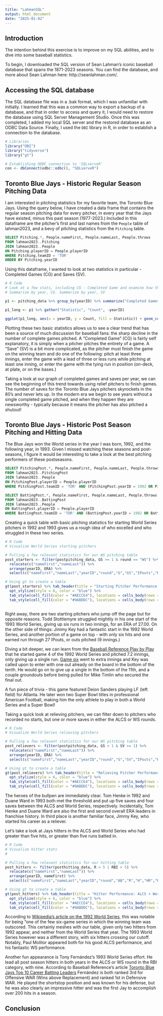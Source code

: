 ```yaml
---
title: "LahmanSQL"
output: html_document
date: "2025-01-02"
---
```


## Introduction

The intention behind this exercise is to improve on my SQL abilities, and to dive into some baseball statistics. 

To begin, I downloaded the SQL version of Sean Lahman's iconic baseball database that spans the 1871-2023 seasons. You can find the database, and more about Sean Lahman here: http://seanlahman.com/. 


## Accessing the SQL database

The SQL database file was in a .bak format, which I was unfamiliar with initially. I learned that this was a common way to export a backup of a database, and that in order to access and query it, I would need to restore the database using SQL Server Management Studio. Once this was completed, I added my local SQL server and the restored database as an ODBC Data Source. Finally, I used the `DBI` library in R, in order to establish a connection to the database.


```r
# Libraries
library("DBI")
library("tidyverse")
library("gt")
```


```r
# Establishing ODBC connection to 'SQLserveR'
con <- dbConnect(odbc::odbc(), "SQLserveR")
```


## Toronto Blue Jays - Historic Regular Season Pitching Data

I am interested in pitching statistics for my favorite team, the Toronto Blue Jays. Using the query below, I have created a data frame that contains the regular season pitching data for every pitcher, in every year that the Jays have existed, minus this past season (1977-2023.) Included in this dataframe are the pitcher's first and last names from the `People` table of lahman2023, and a bevy of pitching statistics from the `Pitching` table.

```sql
SELECT Pitching.*, People.nameFirst, People.nameLast, People.throws
FROM lahman2023..Pitching
JOIN lahman2023..People
ON Pitching.playerID = People.playerID
WHERE Pitching.teamID = 'TOR'
ORDER BY Pitching.yearID
```


Using this dataframe, I wanted to look at two statistics in particular - Completed Games (CG) and Saves (SV). 

```r
# R Code
# Look at a few stats, including CG - Completed Game and examine how that's change historically, and SV - Saves to see great relievers
# Summarize by year, CG. Summarize by year, SV

p1 <- pitching_data %>% group_by(yearID) %>% summarize("Completed Games (CG)" = sum(CG), "Saves (SV)" = sum(SV))

p1_long <- p1 %>% gather("Statistic", "Count", -yearID)

ggplot(p1_long, aes(x = yearID, y = Count, fill = Statistic)) + geom_col(position = "dodge") + labs(title = "Pitching: Total Completed Games and Saves by Year\nToronto Blue Jays (1977-2023)", x = "Year")
```

Plotting these two basic statistics allows us to see a clear trend that has been a source of much discussion for baseball fans: the sharp decline in the number of complete games pitched. A "Completed Game" (CG) is fairly self explanatory, it is simply when a pitcher pitches the entirety of a game. A "Save" (SV) is a bit more complicated, as the pitcher must finish the game on the winning team and do one of the following: pitch at least three innings, enter the game with a lead of three or less runs while pitching at least one inning, or enter the game with the tying run in position (on-deck, at plate, or on the bases.) 

Taking a look at our graph of completed games and saves per year, we can see the beginning of this trend towards using relief pitchers to finish games. The number of saves for the Toronto Blue Jays pitchers skyrockets in the 80's and never lets up. In the modern era we begin to see years without a single completed game pitched, and when they happen they are newsworthy - typically because it means the pitcher has also pitched a shutout!


## Toronto Blue Jays - Historic Post Season Pitching and Hitting Data

The Blue Jays won the World series in the year I was born, 1992, and the following year, in 1993. Given I missed watching these seasons and post-seasons, I figure it would be interesting to take a look at the best pitching performers of these postseasons. 

```sql
SELECT PitchingPost.*, People.nameFirst, People.nameLast, People.throws
FROM lahman2023..PitchingPost
JOIN lahman2023..People
ON PitchingPost.playerID = People.playerID
WHERE PitchingPost.teamID = 'TOR' AND (PitchingPost.yearID = 1992 OR PitchingPost.yearID = 1993)
```


```sql
SELECT BattingPost.*, People.nameFirst, People.nameLast, People.throws
FROM lahman2023..BattingPost
JOIN lahman2023..People
ON BattingPost.playerID = People.playerID
WHERE BattingPost.teamID = 'TOR' AND (BattingPost.yearID = 1992 OR BattingPost.yearID = 1993)
```


Creating a quick table with basic pitching statistics for starting World Series pitchers in 1992 and 1993 gives us a rough idea of who excelled and who struggled in these two series.

```r
# R Code
# Visualize World Series starting pitchers

# Pulling a few relevant statistics for our WS pitching table
post_starters <- filter(postpitching_data, GS >= 1 & round == "WS") %>% 
  relocate(c("nameFirst","nameLast")) %>%
  arrange(yearID, ERA) %>% 
  select(c("nameFirst","nameLast","yearID","round","G","GS","IPouts","H","ER","HR","BB","ERA"))

# Using gt to create a table
gt(post_starters) %>% tab_header(title = "Starting Pitcher Performance - World Series", subtitle = "Toronto Blue Jays (1992 + 1993)") %>% 
  opt_stylize(style = 6, color = "blue") %>%
  tab_style(cell_fill(color = "#AECCE4"), locations = cells_body(rows = yearID > 1992)) %>%
  tab_style(cell_fill(color = "#9ABDDC"), locations = cells_body(rows = yearID == 1992))
  
```


Right away, there are two starting pitchers who jump off the page but for opposite reasons. Todd Stottlemyre struggled mightily in his one start of the 1993 World Series, giving up six runs in two innings, for an ERA of 27.00. On the other side of things: Jimmy Key had a fantastic start in the 1992 World Series, and another portion of a game on top - with only six hits and one earned run through 27 IPouts, or outs pitched (9 innings.)

Diving a bit deeper, we can learn from the [Baseball Reference Play by Play](https://www.baseball-reference.com/boxes/TOR/TOR199210210.shtml) that he started game 4 of the 1992 World Series and pitched 7.2 innings, only giving up a single run. [Game six]((https://www.baseball-reference.com/boxes/ATL/ATL199210240.shtml)) went to extra innings and Key was called upon to enter with one out already on the board in the bottom of the tenth. He would go on to give up a single in the bottom of the 11th, and a couple groundouts before being pulled for Mike Timlin who secured the final out. 

A fun piece of trivia - this game featured Deion Sanders playing LF (left field) for Atlanta. He later won two Super Bowl titles in professional American Football, making him the only athlete to play in both a World Series and a Super Bowl!

Taking a quick look at relieving pitchers, we can filter down to pitchers who recorded no starts, but one or more saves in either the ALCS or WS rounds.


```r
# R Code
# Visualize World Series relieving pitchers

# Pulling a few relevant statistics for our WS pitching table
post_relievers <- filter(postpitching_data, GS < 1 & SV >= 1) %>% 
  relocate(c("nameFirst","nameLast")) %>%
  arrange(yearID, ERA) %>% 
  select(c("nameFirst","nameLast","yearID","round","G","SV","IPouts","H","ER","HR","BB","ERA"))

# Using gt to create a table
gt(post_relievers) %>% tab_header(title = "Relieving Pitcher Performance - World Series", subtitle = "Toronto Blue Jays (1992 + 1993)") %>% 
  opt_stylize(style = 6, color = "blue") %>%
  tab_style(cell_fill(color = "#AECCE4"), locations = cells_body(rows = yearID > 1992)) %>%
  tab_style(cell_fill(color = "#9ABDDC"), locations = cells_body(rows = yearID == 1992))
```



The heroes of the bullpen are immediately clear. Tom Henke in 1992 and Duane Ward in 1993 both met the threshold and put up five saves and four saves between the ALCS and World Series, respectively. Incidentally, Tom Henke and Duane Ward are also the first and second overall ERA leaders in franchise history. In third place is another familiar face, Jimmy Key, who started his career as a reliever.


Let's take a look at Jays hitters in the ALCS and World Series who had greater than five hits, or greater than five runs batted in.

```r
# R Code
# Visualize hitter stats
# 

# Pulling a few relevant statistics for our hitting table
post_hitters <- filter(posthitting_data, R > 5 | RBI > 5) %>% 
  relocate(c("nameFirst","nameLast")) %>%
  arrange(yearID, nameFirst) %>% 
  select(c("nameFirst","nameLast","yearID","round","AB","R","H","HR","RBI"))

# Using gt to create a table
gt(post_hitters) %>% tab_header(title = "Hitter Performance: ALCS + World Series", subtitle = "Toronto Blue Jays (1992 + 1993)") %>% 
  opt_stylize(style = 6, color = "blue") %>%
  tab_style(cell_fill(color = "#AECCE4"), locations = cells_body(rows = yearID > 1992)) %>%
  tab_style(cell_fill(color = "#9ABDDC"), locations = cells_body(rows = yearID == 1992))
```


According to [Wikipedia's article on the 1992 World Series,](https://en.wikipedia.org/wiki/1992_World_Series#Composite_box) this was notable for being "one of the few six-game series in which the winning team was outscored. This certainly meshes with our table, given only two hitters from 1992 appear, and neither from the World Series that year. The 1993 World Series however was a different story, with six hitters crossing our cutoff. Notably, Paul Molitor appeared both for his good ALCS performance, and his fantastic WS performance. 

Another fun appearance is Tony Fernández's 1993 World Series effort. He lead all post season hitters in both years in the ALCS or WS round in the RBI category, with nine. According to Baseball Reference's article [Toronto Blue Jays Top 10 Career Batting Leaders](https://www.baseball-reference.com/teams/TOR/leaders_bat.shtml) Fernández is both ranked 3rd for Offensive WAR (Wins above Replacement) and ranked 1st in Defensive WAR. He played the shortstop position and was known for his defense, but he was also clearly an impressive hitter and was the first Jay to accomplish over 200 hits in a season. 


## Conclusion


